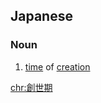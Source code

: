 ==Japanese==
{{ja-kanjitab|創|世|期}}

===Noun===
{{ja-noun|そうせいき}}
# [[time]] of [[creation]]

[[chr:創世期]]